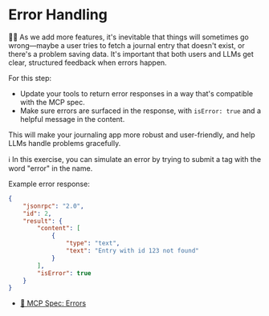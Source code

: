 # Error Handling

👨‍💼 As we add more features, it's inevitable that things will sometimes go
wrong—maybe a user tries to fetch a journal entry that doesn't exist, or there's
a problem saving data. It's important that both users and LLMs get clear,
structured feedback when errors happen.

For this step:

- Update your tools to return error responses in a way that's compatible with
  the MCP spec.
- Make sure errors are surfaced in the response, with `isError: true` and a
  helpful message in the content.

This will make your journaling app more robust and user-friendly, and help LLMs
handle problems gracefully.

<callout-info>
	ℹ️ In this exercise, you can simulate an error by trying to submit a tag with
	the word "error" in the name.
</callout-info>

Example error response:

```json
{
	"jsonrpc": "2.0",
	"id": 2,
	"result": {
		"content": [
			{
				"type": "text",
				"text": "Entry with id 123 not found"
			}
		],
		"isError": true
	}
}
```

- [📜 MCP Spec: Errors](https://modelcontextprotocol.io/specification/2025-03-26/server/tools#error-handling)
